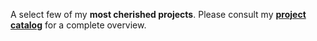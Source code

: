 A select few of my **most cherished projects**. Please consult my **[project catalog](/projects)** for a complete overview.
